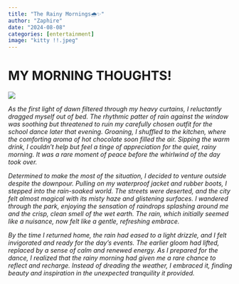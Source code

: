 ```yaml
---
title: "The Rainy Mornings🌧️✨"
author: "Zaphire"
date: "2024-08-08"
categories: [entertainment]
image: "kitty !!.jpeg"
---
```



# **MY MORNING THOUGHTS!**


![](rain.jpg)


*As the first light of dawn filtered through my heavy curtains, I reluctantly dragged myself out of bed. The rhythmic patter of rain against the window was soothing but threatened to ruin my carefully chosen outfit for the school dance later that evening. Groaning, I shuffled to the kitchen, where the comforting aroma of hot chocolate soon filled the air. Sipping the warm drink, I couldn’t help but feel a tinge of appreciation for the quiet, rainy morning. It was a rare moment of peace before the whirlwind of the day took over.*

*Determined to make the most of the situation, I decided to venture outside despite the downpour. Pulling on my waterproof jacket and rubber boots, I stepped into the rain-soaked world. The streets were deserted, and the city felt almost magical with its misty haze and glistening surfaces. I wandered through the park, enjoying the sensation of raindrops splashing around me and the crisp, clean smell of the wet earth. The rain, which initially seemed like a nuisance, now felt like a gentle, refreshing embrace.*

*By the time I returned home, the rain had eased to a light drizzle, and I felt invigorated and ready for the day’s events. The earlier gloom had lifted, replaced by a sense of calm and renewed energy. As I prepared for the dance, I realized that the rainy morning had given me a rare chance to reflect and recharge. Instead of dreading the weather, I embraced it, finding beauty and inspiration in the unexpected tranquility it provided.*